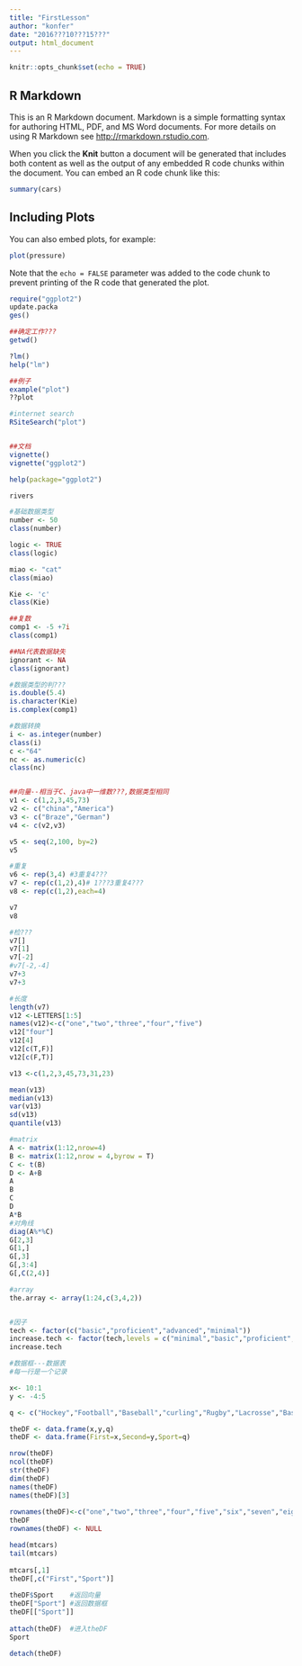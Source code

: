 ```yaml
---
title: "FirstLesson"
author: "konfer"
date: "2016???10???15???"
output: html_document
---
```


```r
knitr::opts_chunk$set(echo = TRUE)
```

## R Markdown

This is an R Markdown document. Markdown is a simple formatting syntax for authoring HTML, PDF, and MS Word documents. For more details on using R Markdown see <http://rmarkdown.rstudio.com>.

When you click the **Knit** button a document will be generated that includes both content as well as the output of any embedded R code chunks within the document. You can embed an R code chunk like this:

```r
summary(cars)
```

## Including Plots

You can also embed plots, for example:

```r
plot(pressure)
```

Note that the `echo = FALSE` parameter was added to the code chunk to prevent printing of the R code that generated the plot.

```r

require("ggplot2") 
update.packa
ges()

##确定工作???
getwd()

?lm()
help("lm")

##例子
example("plot")
??plot

#internet search
RSiteSearch("plot")


##文档
vignette()
vignette("ggplot2")

help(package="ggplot2")

rivers

#基础数据类型
number <- 50
class(number)

logic <- TRUE
class(logic)

miao <- "cat"
class(miao)

Kie <- 'c'
class(Kie)

##复数
comp1 <- -5 +7i
class(comp1)

##NA代表数据缺失
ignorant <- NA
class(ignorant)

#数据类型的判???
is.double(5.4)
is.character(Kie)
is.complex(comp1)

#数据转换
i <- as.integer(number)
class(i)
c <-"64"
nc <- as.numeric(c)
class(nc)   


##向量--相当于C、java中一维数???,数据类型相同
v1 <- c(1,2,3,45,73)
v2 <- c("china","America")
v3 <- c("Braze","German")
v4 <- c(v2,v3)

v5 <- seq(2,100, by=2)
v5

#重复
v6 <- rep(3,4) #3重复4???
v7 <- rep(c(1,2),4)# 1???3重复4???
v8 <- rep(c(1,2),each=4)

v7
v8

#检???
v7[]
v7[1]
v7[-2]
#v7[-2,-4]
v7+3
v7+3

#长度
length(v7)
v12 <-LETTERS[1:5]
names(v12)<-c("one","two","three","four","five")
v12["four"]
v12[4]
v12[c(T,F)]
v12[c(F,T)]

v13 <-c(1,2,3,45,73,31,23)

mean(v13)
median(v13)
var(v13)
sd(v13)
quantile(v13)

#matrix
A <- matrix(1:12,nrow=4)
B <- matrix(1:12,nrow = 4,byrow = T)
C <- t(B)
D <- A+B
A
B
C
D
A*B
#对角线
diag(A%*%C)
G[2,3]
G[1,]
G[,3]
G[,3:4]
G[,C(2,4)]

#array
the.array <- array(1:24,c(3,4,2))


#因子
tech <- factor(c("basic","proficient","advanced","minimal"))
increase.tech <- factor(tech,levels = c("minimal","basic","proficient","advanced"))
increase.tech      

#数据框---数据表
#每一行是一个记录

x<- 10:1
y <- -4:5

q <- c("Hockey","Football","Baseball","curling","Rugby","Lacrosse","Basketball","Tennis","Cricket","Soccer")     

theDF <- data.frame(x,y,q)
theDF <- data.frame(First=x,Second=y,Sport=q)

nrow(theDF)
ncol(theDF)
str(theDF)
dim(theDF)
names(theDF)          
names(theDF)[3]           
             
rownames(theDF)<-c("one","two","three","four","five","six","seven","eight","nine","ten")            
theDF
rownames(theDF) <- NULL

head(mtcars)
tail(mtcars)
             
mtcars[,1]
theDF[,c("First","Sport")]
             
theDF$Sport    #返回向量
theDF["Sport"] #返回数据框
theDF[["Sport"]]
             
attach(theDF)  #进入theDF
Sport
             
detach(theDF)





```
